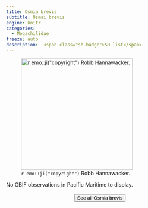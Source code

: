 ```yaml
---
title: Osmia brevis
subtitle: Osmai brevis
engine: knitr
categories:
  - Megachilidae
freeze: auto
description:  <span class="sh-badge">SH list</span>
---
```

![`r emo::ji("copyright")` Robb Hannawacker.](https://inaturalist-open-data.s3.amazonaws.com/photos/181575680/large.jpeg){height=300}



No GBIF observations in Pacific Maritime to display.
<br><br>
<center>


<a href="https://inaturalist.ca/observations?place_id=any&quality_grade=research&subview=map&taxon_id=361576"><button type="button" class="btn btn-secondary">See all Osmia brevis <i class="fa-solid fa-arrow-up-right-from-square"></i> </button></a>
</center>
